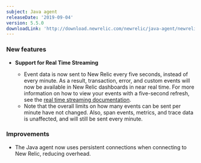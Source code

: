 ```yaml
---
subject: Java agent
releaseDate: '2019-09-04'
version: 5.5.0
downloadLink: 'http://download.newrelic.com/newrelic/java-agent/newrelic-agent/5.5.0/'
---
```


### New features

* **Support for Real Time Streaming**

  * Event data is now sent to New Relic every five seconds, instead of every minute. As a result, transaction, error, and custom events will now be available in New Relic dashboards in near real time. For more information on how to view your events with a five-second refresh, see the [real time streaming documentation](https://docs.newrelic.com/docs/agents/manage-apm-agents/agent-data/real-time-streaming).
  * Note that the overall limits on how many events can be sent per minute have not changed. Also, span events, metrics, and trace data is unaffected, and will still be sent every minute.

### Improvements

* The Java agent now uses persistent connections when connecting to New Relic, reducing overhead.

